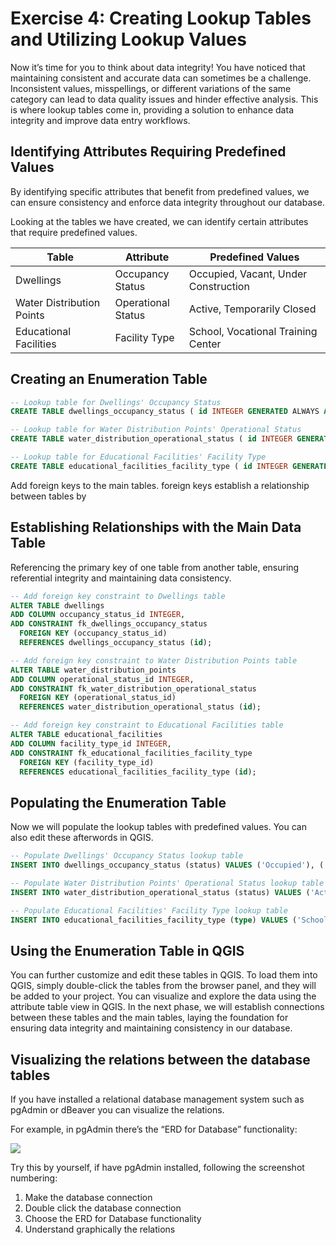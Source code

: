 # Exercise 4: Creating Lookup Tables and Utilizing Lookup Values

Now it's time for you to think about data integrity! You have noticed that maintaining consistent and accurate data can sometimes be a challenge. Inconsistent values, misspellings, or different variations of the same category can lead to data quality issues and hinder effective analysis. This is where lookup tables come in, providing a solution to enhance data integrity and improve data entry workflows.

## Identifying Attributes Requiring Predefined Values

By identifying specific attributes that benefit from predefined values, we can ensure consistency and enforce data integrity throughout our database.

Looking at the tables we have created, we can identify certain attributes that require predefined values.

| **Table**                 | **Attribute**      | **Predefined Values**                |
|---------------------------|--------------------|--------------------------------------|
| Dwellings                 | Occupancy Status   | Occupied, Vacant, Under Construction |
| Water Distribution Points | Operational Status | Active, Temporarily Closed           |
| Educational Facilities    | Facility Type      | School, Vocational Training Center   |

## Creating an Enumeration Table

::: code-box
``` sql
-- Lookup table for Dwellings' Occupancy Status 
CREATE TABLE dwellings_occupancy_status ( id INTEGER GENERATED ALWAYS AS IDENTITY PRIMARY KEY, status VARCHAR(50) NOT NULL );

-- Lookup table for Water Distribution Points' Operational Status 
CREATE TABLE water_distribution_operational_status ( id INTEGER GENERATED ALWAYS AS IDENTITY PRIMARY KEY, status VARCHAR(50) NOT NULL );

-- Lookup table for Educational Facilities' Facility Type 
CREATE TABLE educational_facilities_facility_type ( id INTEGER GENERATED ALWAYS AS IDENTITY PRIMARY KEY, type VARCHAR(50) NOT NULL ); 
```
:::

Add foreign keys to the main tables. foreign keys establish a relationship between tables by

## Establishing Relationships with the Main Data Table

Referencing the primary key of one table from another table, ensuring referential integrity and maintaining data consistency.

::: code-box
``` sql
-- Add foreign key constraint to Dwellings table
ALTER TABLE dwellings
ADD COLUMN occupancy_status_id INTEGER,
ADD CONSTRAINT fk_dwellings_occupancy_status
  FOREIGN KEY (occupancy_status_id)
  REFERENCES dwellings_occupancy_status (id);

-- Add foreign key constraint to Water Distribution Points table
ALTER TABLE water_distribution_points
ADD COLUMN operational_status_id INTEGER,
ADD CONSTRAINT fk_water_distribution_operational_status
  FOREIGN KEY (operational_status_id)
  REFERENCES water_distribution_operational_status (id);

-- Add foreign key constraint to Educational Facilities table
ALTER TABLE educational_facilities
ADD COLUMN facility_type_id INTEGER,
ADD CONSTRAINT fk_educational_facilities_facility_type
  FOREIGN KEY (facility_type_id)
  REFERENCES educational_facilities_facility_type (id);
```
:::

## Populating the Enumeration Table

Now we will populate the lookup tables with predefined values. You can also edit these afterwords in QGIS.

::: code-box
``` sql
-- Populate Dwellings' Occupancy Status lookup table 
INSERT INTO dwellings_occupancy_status (status) VALUES ('Occupied'), ('Vacant'), ('Under Construction');

-- Populate Water Distribution Points' Operational Status lookup table 
INSERT INTO water_distribution_operational_status (status) VALUES ('Active'), ('Temporarily Closed');

-- Populate Educational Facilities' Facility Type lookup table 
INSERT INTO educational_facilities_facility_type (type) VALUES ('School'), ('Vocational Training Center');
```
:::

## Using the Enumeration Table in QGIS

You can further customize and edit these tables in QGIS. To load them into QGIS, simply double-click the tables from the browser panel, and they will be added to your project. You can visualize and explore the data using the attribute table view in QGIS. In the next phase, we will establish connections between these tables and the main tables, laying the foundation for ensuring data integrity and maintaining consistency in our database.

## Visualizing the relations between the database tables

If you have installed a relational database management system such as pgAdmin or dBeaver you can visualize the relations.

For example, in pgAdmin there's the "ERD for Database" functionality:

![](img/p1/table_relations.png)

Try this by yourself, if have pgAdmin installed, following the screenshot numbering:

1.  Make the database connection
2.  Double click the database connection
3.  Choose the ERD for Database functionality
4.  Understand graphically the relations
